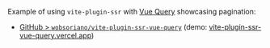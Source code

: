 Example of using `vite-plugin-ssr` with [Vue Query](https://github.com/DamianOsipiuk/vue-query) showcasing pagination:
 - [GitHub > `wobsoriano/vite-plugin-ssr-vue-query`](https://github.com/wobsoriano/vite-plugin-ssr-vue-query) (demo: [vite-plugin-ssr-vue-query.vercel.app](https://vite-plugin-ssr-vue-query.vercel.app/))
